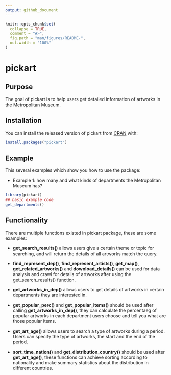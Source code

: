 ```yaml
---
output: github_document
---
```


<!-- README.md is generated from README.Rmd. Please edit that file -->

```r
knitr::opts_chunk$set(
  collapse = TRUE,
  comment = "#>",
  fig.path = "man/figures/README-",
  out.width = "100%"
)
```



# pickart

<!-- badges: start -->
<!-- badges: end -->

## Purpose
The goal of pickart is to help users get detailed information of artworks in the Metropolitan Museum. 

## Installation

You can install the released version of pickart from [CRAN](https://CRAN.R-project.org) with:

``` r
install.packages("pickart")
```

## Example

This several examples which show you how to use the package:

* Example 1: how many and what kinds of departments the Metropolitan Museum has?

```r
library(pickart)
## basic example code
get_departments()
```

## Functionality

There are multiple functions existed in pickart package, these are some examples:

* __get_search_results()__ allows users give a certain theme or topic for searching, and will return the details of all artworks match the query.

* __find_represent_dep()__, __find_represent_artists()__, __get_map()__, __get_related_artworks()__ and __download_details()__ can be used for data analysis and crawl for details of artworks after using the get_search_results() function.

* __get_artworks_in_dep()__ allows users to get details of artworks in certain departments they are interested in.

* __get_popular_perc()__ and __get_popular_items()__ should be used after calling __get_artworks_in_dep()__, they can calculate the percentaeg of popular artworks in each department users choose and tell you what are those popular items.

* __get_art_age()__ allows users to search a type of artworks during a period. Users can specify the type of artworks, the start and the end of the period.

* __sort_time_nation()__ and __get_distribution_country()__ should be used after __get_art_age()__, these functions can achieve sorting according to nationality and make summary statistics about the distribution in different countries.


